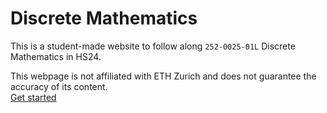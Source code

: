 
# Discrete Mathematics 

This is a student-made website to follow along `252-0025-01L` Discrete Mathematics in HS24. 

<Callout type="warning" emoji="⚠️">
  This webpage is not affiliated with ETH Zurich and does not guarantee the accuracy of its content.
</Callout>


<div className="w-full flex justify-center">
  <div className="mt-10 flex items-center justify-center gap-x-6">
    <a
      href="/content"
      className="rounded-md bg-white px-3.5 py-2.5 text-sm font-semibold text-gray-900 shadow-sm hover:bg-gray-100 focus-visible:outline focus-visible:outline-2 focus-visible:outline-offset-2 focus-visible:outline-white"
    >
      Get started
    </a>
  </div>
</div>